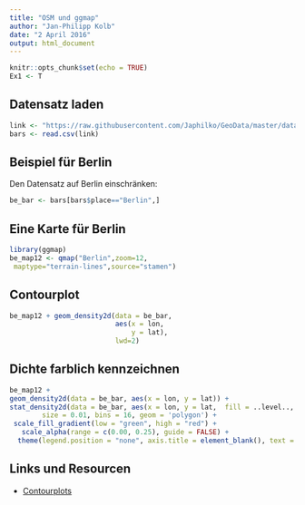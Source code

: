 ```yaml
---
title: "OSM und ggmap"
author: "Jan-Philipp Kolb"
date: "2 April 2016"
output: html_document
---
```


```r
knitr::opts_chunk$set(echo = TRUE)
Ex1 <- T
```

## Datensatz laden

```r
link <- "https://raw.githubusercontent.com/Japhilko/GeoData/master/data/Deutschland_bar.csv"
bars <- read.csv(link)
```


## Beispiel für Berlin

Den Datensatz auf Berlin einschränken:

```r
be_bar <- bars[bars$place=="Berlin",]
```

## Eine Karte für Berlin

```r
library(ggmap)
be_map12 <- qmap("Berlin",zoom=12,
 maptype="terrain-lines",source="stamen")
```


## Contourplot

```r
be_map12 + geom_density2d(data = be_bar, 
                          aes(x = lon, 
                              y = lat),
                          lwd=2)
```

## Dichte farblich kennzeichnen

```r
be_map12 +
geom_density2d(data = be_bar, aes(x = lon, y = lat)) +
stat_density2d(data = be_bar, aes(x = lon, y = lat,  fill = ..level.., alpha = ..level..),
        size = 0.01, bins = 16, geom = 'polygon') +
 scale_fill_gradient(low = "green", high = "red") +
   scale_alpha(range = c(0.00, 0.25), guide = FALSE) +
  theme(legend.position = "none", axis.title = element_blank(), text = element_text(size = 12))
```


## Links und Resourcen

- [Contourplots](http://www.r-bloggers.com/contour-and-density-layers-with-ggmap/)